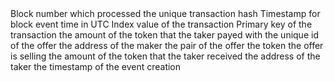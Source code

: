 <ParamField path="buy_gem">

</ParamField>
<ParamField path="contract_address">

</ParamField>
<ParamField path="evt_block_number">
Block number which processed the unique transaction hash
</ParamField>
<ParamField path="evt_block_time">
Timestamp for block event time in UTC
</ParamField>
<ParamField path="evt_index">
Index value of the transaction
</ParamField>
<ParamField path="evt_tx_hash">
Primary key of the transaction
</ParamField>
<ParamField path="give_amt">
the amount of the token that the taker payed with
</ParamField>
<ParamField path="id">
the unique id of the offer
</ParamField>
<ParamField path="maker">
the address of the maker
</ParamField>
<ParamField path="pair">
the pair of the offer
</ParamField>
<ParamField path="pay_gem">
the token the offer is selling
</ParamField>
<ParamField path="take_amt">
the amount of the token that the taker received
</ParamField>
<ParamField path="taker">
the address of the taker
</ParamField>
<ParamField path="timestamp">
the timestamp of the event creation
</ParamField>
